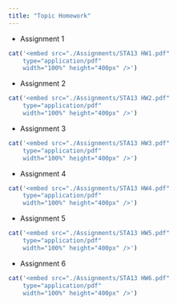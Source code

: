 ```yaml
---
title: "Topic Homework"
---
```


 

+ Assignment 1 
```r
cat('<embed src="./Assignments/STA13 HW1.pdf" 
    type="application/pdf" 
    width="100%" height="400px" />')
```
 
+ Assignment 2 
```r
cat('<embed src="./Assignments/STA13 HW2.pdf" 
    type="application/pdf" 
    width="100%" height="400px" />')
```

+ Assignment 3 
```r
cat('<embed src="./Assignments/STA13 HW3.pdf" 
    type="application/pdf" 
    width="100%" height="400px" />')
```

+ Assignment 4 
```r
cat('<embed src="./Assignments/STA13 HW4.pdf" 
    type="application/pdf" 
    width="100%" height="400px" />')
```

+ Assignment 5
```r
cat('<embed src="./Assignments/STA13 HW5.pdf" 
    type="application/pdf" 
    width="100%" height="400px" />')
```


+ Assignment 6 
```r
cat('<embed src="./Assignments/STA13 HW6.pdf" 
    type="application/pdf" 
    width="100%" height="400px" />')
```
